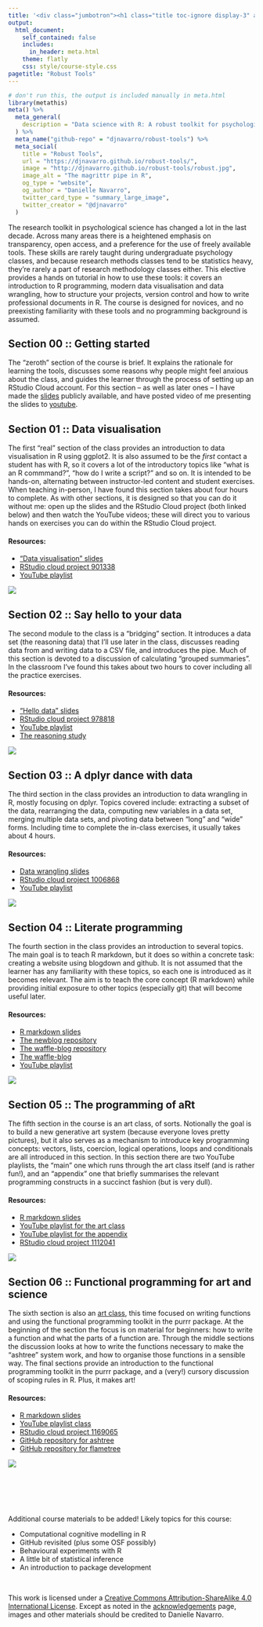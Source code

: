 ```yaml
---
title: '<div class="jumbotron"><h1 class="title toc-ignore display-3" align="center">Data science with R: A robust toolkit for psychological research</h1><p class="lead" align="center">Danielle Navarro</p></div>'
output:
  html_document:
    self_contained: false    
    includes:
      in_header: meta.html
    theme: flatly
    css: style/course-style.css
pagetitle: "Robust Tools"
---
```


```r
# don't run this, the output is included manually in meta.html
library(metathis)
meta() %>%
  meta_general(
    description = "Data science with R: A robust toolkit for psychological research",
  ) %>% 
  meta_name("github-repo" = "djnavarro/robust-tools") %>% 
  meta_social(
    title = "Robust Tools",
    url = "https://djnavarro.github.io/robust-tools/",
    image = "http://djnavarro.github.io/robust-tools/robust.jpg",
    image_alt = "The magrittr pipe in R",
    og_type = "website",
    og_author = "Danielle Navarro",
    twitter_card_type = "summary_large_image",
    twitter_creator = "@djnavarro"
  )
```


The research toolkit in psychological science has changed a lot in the last decade. Across many areas there is a heightened emphasis on transparency, open access, and a preference for the use of freely available tools. These skills are rarely taught during undergraduate psychology classes, and because research methods classes tend to be statistics heavy, they’re rarely a part of research methodology classes either. This elective provides a hands on tutorial in how to use these tools: it covers an introduction to R programming, modern data visualisation and data wrangling, how to structure your projects, version control and how to write professional documents in R. The course is designed for novices, and no preexisting familiarity with these tools and no programming background is assumed. 

## Section 00 :: Getting started

The "zeroth" section of the course is brief. It explains the rationale for learning the tools, discusses some reasons why people might feel anxious about the class, and guides the learner through the process of setting up an RStudio Cloud account. For this section -- as well as later ones -- I have made the [slides](welcome) publicly available, and have posted video of me presenting the slides to [youtube](https://youtu.be/t6IIJEoqPyk). 

## Section 01 :: Data visualisation

The first "real" section of the class provides an introduction to data visualisation in R using ggplot2. It is also assumed to be the *first* contact a student has with R, so it covers a lot of the introductory topics like "what is an R commmand?", "how do I write a script?" and so on. It is intended to be hands-on, alternating between instructor-led content and student exercises. When teaching in-person, I have found this section takes about four hours to complete. As with other sections, it is designed so that you can do it without me: open up the slides and the RStudio Cloud project (both linked below) and then watch the YouTube videos; these will direct you to various hands on exercises you can do within the RStudio Cloud project.

<div class="container">
<div class="box-left">
#### Resources:
- ["Data visualisation" slides](visualisation)
- [RStudio cloud project 901338](https://rstudio.cloud/project/901338)
- [YouTube playlist](https://www.youtube.com/watch?v=6vdHGnD51F8&list=PLRPB0ZzEYegPa4uvvAVJnr6loSKbN4wLb&index=2)
</div>
<div class="box-right">[<img src="visualisation/img/forensic.png">](visualisation)</div>
</div>

## Section 02 :: Say hello to your data

The second module to the class is a "bridging" section. It introduces a data set (the reasoning data) that I'll use later in the class, discusses reading data from and writing data to a CSV file, and introduces the pipe. Much of this section is devoted to a discussion of calculating "grouped summaries". In the classroom I've found this takes about two hours to cover including all the practice exercises.

<div class="container">
<div class="box-left">
#### Resources:
- ["Hello data" slides](hello)
- [RStudio cloud project 978818](https://rstudio.cloud/project/978818)
- [YouTube playlist](https://www.youtube.com/watch?v=lpbqlu_Sk3M&list=PLRPB0ZzEYegPYKRLwJRh4AbWWSiIlzmC7)
- [The reasoning study](reasoning)
</div>
<div class="box-right">[<img src="hello/img/pipe.png">](hello)</div>
</div>

## Section 03 :: A dplyr dance with data

The third section in the class provides an introduction to data wrangling in R, mostly focusing on dplyr. Topics covered include: extracting a subset of the data, rearranging the data, computing new variables in a data set, merging multiple data sets, and pivoting data between "long" and "wide" forms. Including time to complete the in-class exercises, it usually takes about 4 hours.  

<div class="container">
<div class="box-left">
#### Resources:
- [Data wrangling slides](dancing)
- [RStudio cloud project 1006868](https://rstudio.cloud/project/1006868)
- [YouTube playlist](https://www.youtube.com/watch?v=_LiB4nUKi3o&list=PLRPB0ZzEYegNFsivhQWTFvKvpEc504EPH)
</div>
<div class="box-right">[<img src="dancing/img/filter_slide.png">](dancing)</div>
</div>


## Section 04 :: Literate programming

The fourth section in the class provides an introduction to several topics. The main goal is to teach R markdown, but it does so within a concrete task: creating a website using blogdown and github. It is not assumed that the learner has any familiarity with these topics, so each one is introduced as it becomes relevant. The aim is to teach the core concept (R markdown) while providing initial exposure to other topics (especially git) that will become useful later.
 
<div class="container">
<div class="box-left">
#### Resources:
- [R markdown slides](website)
- [The newblog repository](https://github.com/djnavarro/newblog)
- [The waffle-blog repository](https://github.com/stringrbelle/waffle-blog)
- [The waffle-blog](https://stringrbelle.github.io/waffle-blog)
- [YouTube playlist](https://www.youtube.com/playlist?list=PLRPB0ZzEYegNW7FlGgtAOeZyvkCuiq2BT)
</div>
<div class="box-right">[<img src="website/img/websplash.png">](website)</div>
</div>


## Section 05 :: The programming of aRt


The fifth section in the course is an art class, of sorts. Notionally the goal is to build a new generative art system (because everyone loves pretty pictures), but it also serves as a mechanism to introduce key programming concepts: vectors, lists, coercion, logical operations, loops and conditionals are all introduced in this section. In this section there are two YouTube playlists, the "main" one which runs through the art class itself (and is rather fun!), and an "appendix" one that briefly summarises the relevant programming constructs in a succinct fashion (but is very dull).  

<div class="container">
<div class="box-left">
#### Resources:
- [R markdown slides](artistry)
- [YouTube playlist for the art class](https://www.youtube.com/watch?v=ZUyahWLWVzY&list=PLRPB0ZzEYegNYW3ksiK3dvd6S4HMfKj1n)
- [YouTube playlist for the appendix](https://www.youtube.com/watch?v=aozL5TKQgfY&list=PLRPB0ZzEYegMStVRojPITLUZ6A8YGUHi-)
- [RStudio cloud project 1112041](https://rstudio.cloud/project/1112041)
</div>
<div class="box-right">[<img src="artistry/img/scrawl_15-10000-400-100-5_trunc.png">](artistry)</div>
</div>


## Section 06 :: Functional programming for art and science

The sixth section is also an [art class](functionality), this time focused on writing functions and using the functional programming toolkit in the purrr package. At the beginning of the section the focus is on material for beginners: how to write a function and what the parts of a function are. Through the middle sections the discussion looks at how to write the functions necessary to make the "ashtree" system work, and how to organise those functions in a sensible way. The final sections provide an introduction to the functional programming toolkit in the purrr package, and a (very!) cursory discussion of scoping rules in R. Plus, it makes art!


<div class="container">
<div class="box-left">
#### Resources:
- [R markdown slides](functionality)
- [YouTube playlist class](https://www.youtube.com/playlist?list=PLRPB0ZzEYegPHHji3tBw2U4yp-DxMrUkB)
- [RStudio cloud project 1169065](https://rstudio.cloud/project/1169065)
- [GitHub repository for ashtree](https://github.com/djnavarro/ashtree)
- [GitHub repository for flametree](https://github.com/djnavarro/flametree)

</div>
<div class="box-right">[<img src="functionality/img/ashtree_splash.png">](functionality)</div>
</div>



<br><br><br><br>

Additional course materials to be added! Likely topics for this course:

- Computational cognitive modelling in R
- GitHub revisited (plus some OSF possibly)
- Behavioural experiments with R
- A little bit of statistical inference
- An introduction to package development


<br>

<!-- <a rel="license" href="http://creativecommons.org/licenses/by-sa/4.0/"><img alt="Creative Commons License" style="border-width:0" src="https://i.creativecommons.org/l/by-sa/4.0/88x31.png" /></a><br /> -->

This work is licensed under a <a rel="license" href="http://creativecommons.org/licenses/by-sa/4.0/">Creative Commons Attribution-ShareAlike 4.0 International License</a>. Except as noted in the [acknowledgements](acknowledgements.html) page, images and other materials should be credited to Danielle Navarro.

<br><br><br><br>

